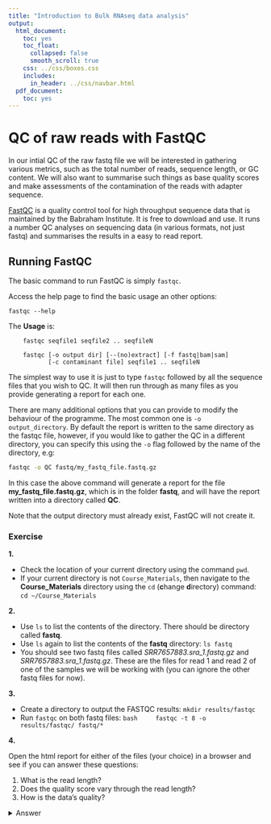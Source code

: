 ```yaml
---
title: "Introduction to Bulk RNAseq data analysis"
output:
  html_document:
    toc: yes
    toc_float:
      collapsed: false
      smooth_scroll: true
    css: ../css/boxes.css
    includes:
      in_header: ../css/navbar.html
  pdf_document:
    toc: yes
---
```


# QC of raw reads with FastQC

In our intial QC of the raw fastq file we will be interested in gathering
various metrics, such as the total number of reads, sequence length, or GC
content.  We will also want to summarise such things as base quality scores and
make assessments of the contamination of the reads with adapter sequence. 

[FastQC](https://www.bioinformatics.babraham.ac.uk/projects/fastqc/) is a
quality control tool for high throughput sequence data that is maintained
by the Babraham Institute. It is free to download and use. It runs a number
QC analyses on sequencing data (in various formats, not just fastq) and 
summarises the results in a easy to read report.

## Running FastQC

The basic command to run FastQC is simply `fastqc`. 

Access the help page to find the basic usage an other options:

`fastqc --help`

The **Usage** is:

```
	fastqc seqfile1 seqfile2 .. seqfileN

    fastqc [-o output dir] [--(no)extract] [-f fastq|bam|sam]
           [-c contaminant file] seqfile1 .. seqfileN
```

The simplest way to use it is just to type `fastqc` followed by all the sequence 
files that you wish to QC. It will then run through as many files as you provide 
generating a report for each one.

There are many additional options that you can provide to modify the behaviour
of the programme. The most common one is `-o output_directory`. By default the
report is written to the same directory as the fastqc file, however, if you
would like to gather the QC in a different directory, you can specify this
using the `-o` flag followed by the name of the directory, e.g:

```bash
fastqc -o QC fastq/my_fastq_file.fastq.gz
```

In this case the above command will generate a report for the file
**my_fastq_file.fastq.gz**, which is in the folder **fastq**, and will have the
report written into a directory called **QC**.

Note that the output directory must already exist, FastQC will not create it.

### Exercise

:::exercise

**1.** 

* Check the location of your current directory using the command `pwd`.
* If your current directory is not `Course_Materials`, then navigate to the **Course_Materials** directory using the `cd` (**c**hange **d**irectory) command: `cd ~/Course_Materials`

**2.** 

- Use `ls` to list the contents of the directory. There should be directory called **fastq**. 
- Use `ls` again to list the contents of the **fastq** directory: `ls fastq`
- You should see two fastq files called *SRR7657883.sra_1.fastq.gz* and *SRR7657883.sra_1.fastq.gz*. These are the files for read 1 and read 2 of one of the samples we will be working with (you can ignore the other fastq files for now).

**3.** 

- Create a directory to output the FASTQC results: `mkdir results/fastqc`
- Run `fastqc` on both fastq files: 
    ```bash
    fastqc -t 8 -o results/fastqc/ fastq/*
    ```

**4.** 

Open the html report for either of the files (your choice) in a browser and see if you can answer these questions:

1. What is the read length?
2. Does the quality score vary through the read length?
3. How is the data's quality?

<details><summary>Answer</summary>

**1.**

In our case, running `pwd` gave: 

```
/home/ubuntu
```

This suggests we are in our home directory (our username was "ubuntu"). 
So, we need to navigate to our "Course_Materials" directory with: 

```bash
cd ~/Course_Materials
```

**2.**

Once we're in that directory, we ran `ls`, which showed: 

```
AnnotationHubCache  bam   fastq    picard      salmon          small_bams
RObjects            data  metrics  references  salmon_outputs  stats
```

These directories contain several files we will use throghout the course. 
We can the see "fastq" directory mentioned, and we can list its contents: 

```bash
ls fastq
```

```
SRR7657883.sra_1.fastq.gz
SRR7657883.sra_2.fastq.gz
```

These are the two FASTQ files (compressed with the gzip program, thus the `.gz` extension at the end).

**3.**

Running the FASTQC command given, we obtain information about the analysis progress printed on the terminal: 

```
TODO
```

Once the analysis completes, we can see the files generated in the output folder: 

```bash
ls results/fastqc
```

```
TODO
```

**4.**

We can open one of the HTML reports on our browser and answer the questions: 

1. What is the read length?
   * 150 bp 
2. Does the quality score vary through the read length?
   * Yes, the first few bases and the last few bases are typically of lower quality. This is particularly apparent if we look at the QC report for read 2.
3. How is the data's quality?
   * Overall, the quality seems good. 
</details>

:::

